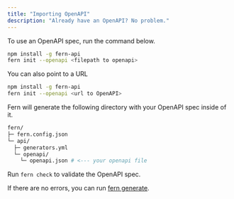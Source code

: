 ```yaml
---
title: "Importing OpenAPI"
description: "Already have an OpenAPI? No problem."
---
```


To use an OpenAPI spec, run the command below.

```bash
npm install -g fern-api
fern init --openapi <filepath to openapi>
```

You can also point to a URL

```bash
npm install -g fern-api
fern init --openapi <url to OpenAPI>

```

Fern will generate the following directory with your OpenAPI spec inside of it.

```bash
fern/
├─ fern.config.json
└─ api/
  ├─ generators.yml
  └─ openapi/
    └─ openapi.json # <--- your openapi file
````

Run `fern check` to validate the OpenAPI spec.

If there are no errors, you can run [fern generate](../compiler/fern-generate).
